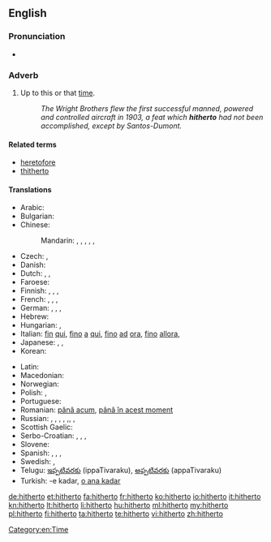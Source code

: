 ==English==

===Pronunciation===
* {{audio|en-us-hitherto.ogg|Audio (US)}}

===Adverb===
{{en-adv|-}}

# {{formal|or|legal}} Up to this or that [[time]]. <!--(used frequently in [[legal]] papers).-->
#: ''The Wright Brothers flew the first successful manned, powered and controlled aircraft in 1903, a feat which '''hitherto''' had not been accomplished, except by Santos-Dumont.''

====Related terms====
* [[heretofore]]
* [[thitherto]]

====Translations====
{{trans-top|up to this time}}
* Arabic: {{t-|ar|حتى الآن|tr=Hattaa -l-'aana}}
* Bulgarian: {{t+|bg|досега|tr=dosegá}}
* Chinese:
*: Mandarin: {{t|cmn|到目前為止|sc=Hani}}, {{t|cmn|到目前为止|tr=dào mùqián wéizhǐ|sc=Hani}}, {{t|cmn|迄今|tr=qìjīn|sc=Hani}}, {{t|cmn|迄今為止|sc=Hani}}, {{t|cmn|迄今为止|tr=qìjīn wéizhǐ|sc=Hani}}, {{t-|cmn|至今|tr=zhìjīn|sc=Hani}}
* Czech: {{t+|cs|doposud}}, {{t-|cs|až dosud}}
* Danish: {{t-|da|hidtil}}
* Dutch: {{t-|nl|tot dan toe}}, {{t-|nl|tot hiertoe}}, {{t-|nl|tot dusver}}
* Faroese: {{t-|fo|higartil}}
* Finnish: {{t-|fi|tähän mennessä}}, {{t-|fi|siihen mennessä}}, {{t-|fi|sitä ennen}}, {{t+|fi|aiemmin}}
* French: {{t+|fr|jusqu'ici}}, {{t+|fr|jusqu'alors}}, {{t-|fr|jusqu'à maintenant}},  {{t-|fr|jusqu'à présent}}
* German: {{t-|de|bis dahin}}, {{t-|de|bis dato}}, {{t+|de|bislang}},  {{t+|de|bisher}}
* Hebrew: {{t-|he|עד כה}}
* Hungarian: {{t+|hu|eddig}},  {{t+|hu|addig}}
* Italian: [[fin]] [[qui]], [[fino]] [[a]] [[qui]], [[fino]] [[ad]] [[ora]], [[fino]] [[allora]],  {{t+|it|finora}}
* Japanese: {{t-|ja|今まで|tr=いままで, ima-made}},  {{t-|ja|これまで|tr=kore-made}},  {{t-|ja|これまでのところ|tr=kore-made-no tokoro}}
* Korean: {{t+|ko|여태|tr=yeotae|sc=Hang}}
{{trans-mid}}
* Latin: {{t+|la|adhuc|alt=adhūc}}
* Macedonian: {{t-|mk|досега|tr=dósega}}
* Norwegian: {{t+|no|hittil}}
* Polish: {{t+|pl|dotychczas}}, {{t+|pl|dotąd}}
* Portuguese: {{t-|pt|até então}}
* Romanian: [[până acum]], [[până în acest moment]]
* Russian: {{t+|ru|пока что|tr=poká čto}} {{qualifier|read: poká što}},  {{t-|ru|до сих пор|tr=do sih pór}},  {{t+|ru|пока|tr=poká}},  {{t-|ru|на данный момент|tr=na dánnyj momént}},  {{t-|ru|на настоящий момент|tr=na nastojáščij momént}},{{t+|ru|прежде|tr=préžde}}, {{qualifier|obsolete}}{{t+|ru|доныне|tr=donýne}},{{qualifier|archaic}} {{t+|ru|поднесь|tr=podnes’|sc=Cyrl}}
* Scottish Gaelic: {{t-|gd|thuige seo}}
* Serbo-Croatian: {{t-|sh|dosad|alt=dòsad}}, {{t-|sh|dosada|alt=dòsada}}, {{t-|sh|dotad|alt=dòtad}}, {{t-|sh|dotada|alt=dòtada}}
* Slovene: {{t-|sl|do zdaj}}
* Spanish: {{t-|es|hasta ahora}},  {{t-|es|hasta aquí}},  {{t-|es|hasta este momento}}, {{t-|es|en ese entonces}}
* Swedish: {{t+|sv|hittills}}, {{t-|sv|dittills}}
* Telugu: [[ఇప్పటివరకు]] (ippaTivaraku), [[అప్పటివరకు]] (appaTivaraku)
* Turkish: -e kadar, [[o ana kadar]]
{{trans-bottom}}

[[Category:en:Time]]

[[de:hitherto]]
[[et:hitherto]]
[[fa:hitherto]]
[[fr:hitherto]]
[[ko:hitherto]]
[[io:hitherto]]
[[it:hitherto]]
[[kn:hitherto]]
[[lt:hitherto]]
[[li:hitherto]]
[[hu:hitherto]]
[[ml:hitherto]]
[[my:hitherto]]
[[pl:hitherto]]
[[fi:hitherto]]
[[ta:hitherto]]
[[te:hitherto]]
[[vi:hitherto]]
[[zh:hitherto]]